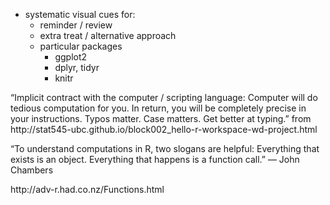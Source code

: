 * systematic visual cues for:
  * reminder / review
  * extra treat / alternative approach
  * particular packages
    * ggplot2
    * dplyr, tidyr
    * knitr
    
"Implicit contract with the computer / scripting language: Computer will do tedious computation for you. In return, you will be completely precise in your instructions. Typos matter. Case matters. Get better at typing." from http://stat545-ubc.github.io/block002_hello-r-workspace-wd-project.html


“To understand computations in R, two slogans are helpful:
Everything that exists is an object.
Everything that happens is a function call."
— John Chambers

http://adv-r.had.co.nz/Functions.html